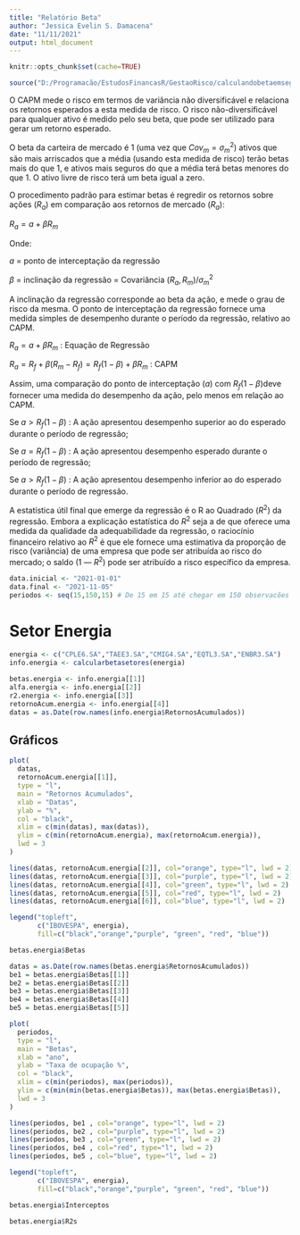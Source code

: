 ```yaml
---
title: "Relatório Beta"
author: "Jessica Evelin S. Damacena"
date: "11/11/2021"
output: html_document
---
```

```r
knitr::opts_chunk$set(cache=TRUE)
```

```r
source("D:/Programacão/EstudosFinancasR/GestaoRisco/calculandobetaemsegundoplano.R", encoding = 'UTF-8', echo=TRUE)
```

O CAPM mede o risco em termos de variância não diversificável e relaciona os retornos esperados a esta medida de risco. O risco não-diversificável para qualquer ativo é medido pelo seu beta, que pode ser utilizado para gerar um retorno esperado.

O beta da carteira de mercado é 1 (uma vez que $Cov_m=σ_m^2$) ativos que são mais arriscados que a média (usando esta medida de risco) terão betas mais do que 1, e ativos mais seguros do que a média terá betas menores do que 1. O ativo livre de risco terá um beta igual a zero.
 
O procedimento padrão para estimar betas é regredir os retornos sobre ações $(R_a)$ em comparação aos retornos de mercado $(R_a)$: 

  $R_a=a+βR_m$
 
Onde: 

  $a$ = ponto de interceptação da regressão
  
  $β$ = inclinação da regressão = Covariância $(R_a,R_m)/σ_m^2$
 
A inclinação da regressão corresponde ao beta da ação, e mede o grau de risco da mesma. O ponto de interceptação da regressão fornece uma medida simples de desempenho durante o período da regressão, relativo ao CAPM.
 
$R_a=a+βR_m$  : Equação de Regressão

$R_a=R_f+β(R_m-R_f)= R_f (1-β)+βR_m$  : CAPM
 
Assim, uma comparação do ponto de interceptação ($a$) com $R_f(1-β)$deve fornecer uma medida do desempenho da ação, pelo menos em relação ao CAPM. 
 
Se $a> R_f (1-β)$ : A ação apresentou desempenho superior ao do esperado durante o período de regressão;
 
Se $a= R_f (1-β)$ : A ação apresentou desempenho esperado durante o período de regressão;
 
Se $a> R_f (1-β)$ : A ação apresentou desempenho inferior ao do esperado durante o período de regressão.
 
A estatística útil final que emerge da regressão é o R ao Quadrado ($R^2$) da regressão. Embora a explicação estatística do $R^2$ seja a de que oferece uma medida da qualidade da adequabilidade da regressão, o raciocínio financeiro relativo ao $R^2$ é que ele fornece uma estimativa da proporção de risco (variância) de uma empresa que pode ser atribuída ao risco do mercado; o saldo (1 — $R^2$) pode ser atribuído a risco específico da empresa.

```r
data.inicial <- "2021-01-01"
data.final <- "2021-11-05"
periodos <- seq(15,150,15) # De 15 em 15 até chegar em 150 observacões
```

# Setor Energia
```r
energia <- c("CPLE6.SA","TAEE3.SA","CMIG4.SA","EQTL3.SA","ENBR3.SA")
info.energia <- calcularbetasetores(energia)

betas.energia <- info.energia[[1]]
alfa.energia <- info.energia[[2]]
r2.energia <- info.energia[[3]]
retornoAcum.energia <- info.energia[[4]]
datas = as.Date(row.names(info.energia$RetornosAcumulados))
```

## Gráficos

```r
plot(
  datas,
  retornoAcum.energia[[1]],
  type = "l",
  main = "Retornos Acumulados",
  xlab = "Datas",
  ylab = "%",
  col = "black",
  xlim = c(min(datas), max(datas)),
  ylim = c(min(retornoAcum.energia), max(retornoAcum.energia)),
  lwd = 3
) 

lines(datas, retornoAcum.energia[[2]], col="orange", type="l", lwd = 2) 
lines(datas, retornoAcum.energia[[3]], col="purple", type="l", lwd = 2) 
lines(datas, retornoAcum.energia[[4]], col="green", type="l", lwd = 2) 
lines(datas, retornoAcum.energia[[5]], col="red", type="l", lwd = 2) 
lines(datas, retornoAcum.energia[[6]], col="blue", type="l", lwd = 2) 

legend("topleft",
       c("IBOVESPA", energia),
       fill=c("black","orange","purple", "green", "red", "blue"))
```

```r
betas.energia$Betas
```

```r
datas = as.Date(row.names(betas.energia$RetornosAcumulados))
be1 = betas.energia$Betas[[1]]
be2 = betas.energia$Betas[[2]]
be3 = betas.energia$Betas[[3]]
be4 = betas.energia$Betas[[4]]
be5 = betas.energia$Betas[[5]]

plot(
  periodos,
  type = "l",
  main = "Betas",
  xlab = "ano",
  ylab = "Taxa de ocupação %",
  col = "black",
  xlim = c(min(periodos), max(periodos)),
  ylim = c(min(min(betas.energia$Betas)), max(betas.energia$Betas)),
  lwd = 3
) 

lines(periodos, be1 , col="orange", type="l", lwd = 2) 
lines(periodos, be2 , col="purple", type="l", lwd = 2) 
lines(periodos, be3 , col="green", type="l", lwd = 2) 
lines(periodos, be4 , col="red", type="l", lwd = 2) 
lines(periodos, be5 , col="blue", type="l", lwd = 2) 

legend("topleft",
       c("IBOVESPA", energia),
       fill=c("black","orange","purple", "green", "red", "blue"))
```


```r
betas.energia$Interceptos
```

```r
betas.energia$R2s
```





